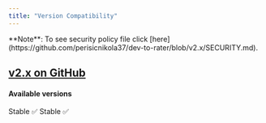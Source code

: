 ```yaml
---
title: "Version Compatibility"
---
```


<Info>
  **Note**: To see security policy file click
  [here](https://github.com/perisicnikola37/dev-to-rater/blob/v2.x/SECURITY.md).
</Info>

## [v2.x on GitHub](https://github.com/perisicnikola37/dev-to-rater/releases/tag/v2.0.0)

>

#### Available versions

>

<Expandable title="v2.x">
  <ResponseField name="Status">Stable ✅</ResponseField>
</Expandable>

<Expandable title="v1.x">
  <ResponseField name="Status">Stable ✅</ResponseField>
</Expandable>
